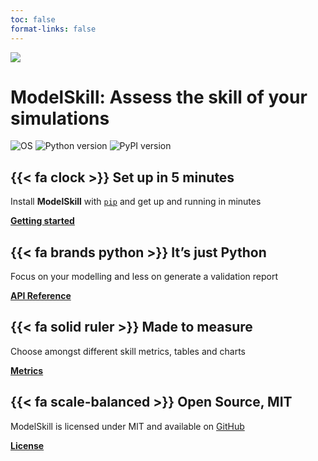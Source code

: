 ```yaml
---
toc: false
format-links: false
---
```



![](https://raw.githubusercontent.com/DHI/modelskill/main/images/logo/modelskill.svg)


# ModelSkill: Assess the skill of your simulations
![OS](https://img.shields.io/badge/OS-Windows%20%7C%20Linux-blue)
![Python version](https://img.shields.io/pypi/pyversions/modelskill.svg)
![PyPI version](https://badge.fury.io/py/modelskill.svg)




::: {.grid}


::: {.g-col-6}
## {{< fa clock >}} **Set up in 5 minutes**

Install **ModelSkill** with [`pip`](https://pypi.org/project/modelskill/) and get up
and running in minutes

[**Getting started**](user-guide/getting-started.qmd)


## {{< fa brands python >}} **It's just Python**

Focus on your modelling and less on generate a validation report

[**API Reference**](api/index.qmd)

:::

::: {.g-col-6}

## {{< fa solid ruler >}} **Made to measure**

Choose amongst different skill metrics, tables and charts

[**Metrics**](api/metrics.qmd)

## {{< fa scale-balanced >}} **Open Source, MIT**

ModelSkill is licensed under MIT and available on [GitHub](https://github.com/DHI/modelskill)

[**License**](license.qmd)

:::

:::



